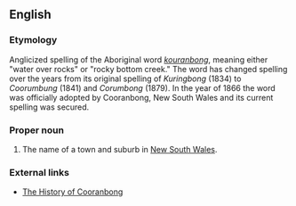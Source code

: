 ==English==

===Etymology===
Anglicized spelling of the Aboriginal word ''[[kouranbong]]'', meaning either "water over rocks" or "rocky bottom creek." The word has changed spelling over the years from its original spelling of ''Kuringbong'' (1834) to ''Coorumbung'' (1841) and ''Corumbong'' (1879). In the year of 1866 the word was officially adopted by Cooranbong, New South Wales and its current spelling was secured.

===Proper noun===
{{en-proper noun}}

# The name of a town and suburb in [[New South Wales]].

===External links===
* [http://www.lakemac.infohunt.nsw.gov.au/library/lhist/suburb/lmp&p/cooranbong.htm The History of Cooranbong]